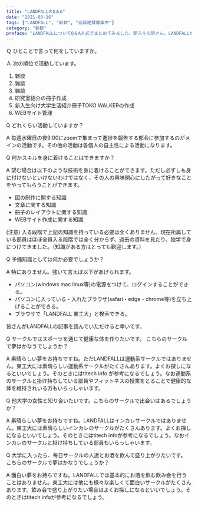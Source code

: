---
title: "LANDFALLのQ＆A"
date: "2021-03-16"
tags: ["LANDFALL", "新歓", "部員絶賛募集中"]
category: "新歓"
preface: "LANDFALLについてQ＆A方式でまとめてみました。新入生の皆さん、LANDFALLがどのような組織か参考になると思います。"
---

Ｑ
ひとことで言って何をしていますか。

Ａ
次の順位で活動しています。

1. 雑談
2. 雑談
3. 雑談
4. 研究室紹介の冊子作成
5. 新入生向け大学生活紹介冊子TOKO WALKERの作成
6. WEBサイト管理

Q
どれくらい活動していますか？

A
毎週水曜日の夜9:00にzoomで集まって進捗を報告する部会に参加するのがメインの活動です。その他の活動は各個人の自主性による活動になります。

Q
何かスキルを身に着けることはできますか？

A
望む場合は以下のような技術を身に着けることができます。ただし必ずしも身に付けないといけないわけではなく、その人の興味関心にしたがって好きなことをやってもらうことができます。

- 図の制作に関する知識
- 文章に関する知識
- 冊子のレイアウトに関する知識
- WEBサイト作成に関する知識

(注意) 入る段階で上記の知識を持っている必要は全くありません。現在所属している部員はほぼ全員入る段階では全く分からず、過去の資料を見たり、独学で身につけてきました。（知識がある方はとっても歓迎します。）

Q
予備知識としては何か必要でしょうか？

A
特にありません。強いて言えば以下があげられます。

- パソコン(windows mac linux等)の電源をつけて、ログインすることができる。
- パソコンに入っている・入れたブラウザ(safari・edge・chrome等)を立ち上げることができる。
- ブラウザで「LANDFALL 東工大」と検索できる。

皆さんがLANDFALLの記事を読んでいただけると幸いです。

Q
サークルではスポーツを通じて健康な体を作りたいです。
こちらのサークルで夢はかなうでしょうか？

A
素晴らしい夢をお持ちですね。ただLANDFALLは運動系サークルではありません。東工大には素晴らしい運動系サークルがたくさんあります。よくお探しになるといいでしょう。そのときにはtitech info が参考になるでしょう。なお運動系のサークルと掛け持ちしている部員やフィットネスの授業をとることで健康的な体を維持されいる方もいらっしゃいます。


Q
他大学の女性と知り合いたいです。こちらのサークルで出会いはあるでしょうか？

A
素晴らしい夢をお持ちですね。LANDFALLはインカレサークルではありません。東工大には素晴らしいインカレのサークルがたくさんあります。よくお探しになるといいでしょう。そのときにはtitech infoが参考になるでしょう。なおインカレのサークルと掛け持ちしている部員もいらっしゃいます。


Q
大学に入ったら、毎日サークルの人達とお酒を飲んで盛り上がりたいです。
こちらのサークルで夢はかなうでしょうか？

A
面白い夢をお持ちですね。LANDFALLでは基本的にお酒を飲む飲み会を行うことはありません。東工大には他にも様々な楽しくて面白いサークルがたくさんあります。飲み会で盛り上がりたい場合はよくお探しになるといいでしょう。そのときはtitech infoが参考になるでしょう。


